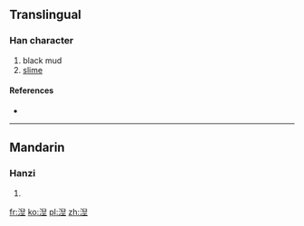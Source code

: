 ==Translingual==

===Han character===
{{Han char|rn=85|rad=水|as=09|sn=12|four=|canj=EHXM}}

# black mud
# [[slime]]

====References====
* {{Han ref|kx=0639.111|dkj=17917|hdz=31680.060|uh=6E7C|ud=28284}}

----

==Mandarin==

===Hanzi===
{{cmn-hanzi|pin=[[niè]] ([[nie4]]), [[qì]] ([[qi4]])|wg=nieh<sup>4</sup>, ch'i<sup>4</sup>}}

# {{defn|lang=cmn|sort=水09}}

[[fr:湼]]
[[ko:湼]]
[[pl:湼]]
[[zh:湼]]